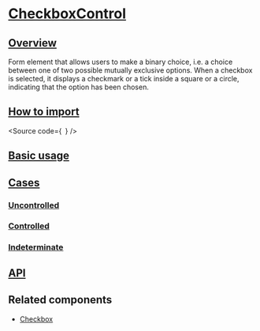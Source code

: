 

<Meta of={Stories} />

# [CheckboxControl](#checkboxcontrol)

## [Overview](#overview)

Form element that allows users to make a binary choice, i.e. a choice between one of two possible mutually exclusive options.
When a checkbox is selected, it displays a checkmark or a tick inside a square or a circle, indicating that the option has been chosen.

## [How to import](#how-to-import)

<Source
  code={`
`}
/>

## [Basic usage](#basic-usage)

<Canvas of={Stories.Base} />

## [Cases](#cases)

### [Uncontrolled](#uncontrolled)

<Canvas of={CaseStories.Uncontrolled} />

### [Controlled](#controlled)

<Canvas of={CaseStories.Controlled} />

### [Indeterminate](#indeterminate)

<Canvas of={CaseStories.Indeterminate} />

## [API](#api)

<ArgTypes of={Stories} />

## Related components

- [Checkbox](?path=/docs/components-form-checkbox--docs)